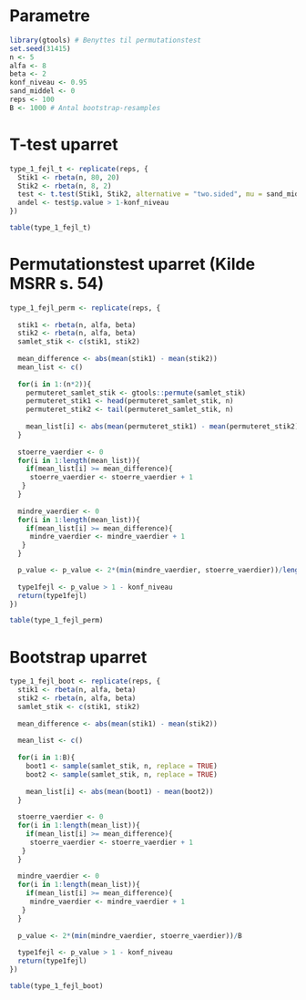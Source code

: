 # Parametre

```r
library(gtools) # Benyttes til permutationstest
set.seed(31415)
n <- 5
alfa <- 8
beta <- 2
konf_niveau <- 0.95
sand_middel <- 0
reps <- 100
B <- 1000 # Antal bootstrap-resamples
```

# T-test uparret

```r
type_1_fejl_t <- replicate(reps, {
  Stik1 <- rbeta(n, 80, 20)
  Stik2 <- rbeta(n, 8, 2)
  test <- t.test(Stik1, Stik2, alternative = "two.sided", mu = sand_middel, conf.level = konf_niveau, var.equal = FALSE)
  andel <- test$p.value > 1-konf_niveau
})

table(type_1_fejl_t)
```

# Permutationstest uparret (Kilde MSRR s. 54)

```r
type_1_fejl_perm <- replicate(reps, {
  
  stik1 <- rbeta(n, alfa, beta)
  stik2 <- rbeta(n, alfa, beta)
  samlet_stik <- c(stik1, stik2) 
  
  mean_difference <- abs(mean(stik1) - mean(stik2))
  mean_list <- c()
  
  for(i in 1:(n*2)){
    permuteret_samlet_stik <- gtools::permute(samlet_stik)
    permuteret_stik1 <- head(permuteret_samlet_stik, n)
    permuteret_stik2 <- tail(permuteret_samlet_stik, n)
  
    mean_list[i] <- abs(mean(permuteret_stik1) - mean(permuteret_stik2))
  }
  
  stoerre_vaerdier <- 0
  for(i in 1:length(mean_list)){
    if(mean_list[i] >= mean_difference){
     stoerre_vaerdier <- stoerre_vaerdier + 1
   }
  }
  
  mindre_vaerdier <- 0
  for(i in 1:length(mean_list)){
    if(mean_list[i] >= mean_difference){
     mindre_vaerdier <- mindre_vaerdier + 1
   }
  }

  p_value <- p_value <- 2*(min(mindre_vaerdier, stoerre_vaerdier))/length(mean_list)
  
  type1fejl <- p_value > 1 - konf_niveau
  return(type1fejl)
})

table(type_1_fejl_perm)
```

# Bootstrap uparret

```r
type_1_fejl_boot <- replicate(reps, {
  stik1 <- rbeta(n, alfa, beta)
  stik2 <- rbeta(n, alfa, beta)
  samlet_stik <- c(stik1, stik2)
  
  mean_difference <- abs(mean(stik1) - mean(stik2))
  
  mean_list <- c()
  
  for(i in 1:B){
    boot1 <- sample(samlet_stik, n, replace = TRUE)
    boot2 <- sample(samlet_stik, n, replace = TRUE)
    
    mean_list[i] <- abs(mean(boot1) - mean(boot2))
  }
  
  stoerre_vaerdier <- 0
  for(i in 1:length(mean_list)){
    if(mean_list[i] >= mean_difference){
     stoerre_vaerdier <- stoerre_vaerdier + 1
   }
  }
  
  mindre_vaerdier <- 0
  for(i in 1:length(mean_list)){
    if(mean_list[i] >= mean_difference){
     mindre_vaerdier <- mindre_vaerdier + 1
   }
  }
  
  p_value <- 2*(min(mindre_vaerdier, stoerre_vaerdier))/B
  
  type1fejl <- p_value > 1 - konf_niveau
  return(type1fejl)
})

table(type_1_fejl_boot)
```




























